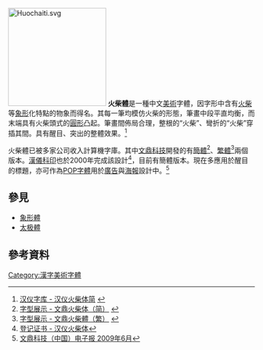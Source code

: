 {{notability unreferenced|time=2011-07-19}}
[[File:Huochaiti.svg|200px]]
'''火柴體'''是一種中文[[美術|美術]]字體，因字形中含有[[火柴|火柴]]等[[象形|象形]]化特點的物象而得名。其每一筆均模仿火柴的形態，筆畫中段平直均衡，而末端具有火柴頭式的[[圓形|圓形]]凸起。筆畫間佈局合理，整根的“火柴”、彎折的“火柴”穿插其間。具有醒目、突出的整體效果。<ref>[http://hanyi.com.cn/font.jsp?id=388 汉仪字库 - 汉仪火柴体简] {{webarchive|url=https://web.archive.org/web/20110716224839/http://www.hanyi.com.cn/font.jsp?id=388 |date=2011-07-16 }}</ref>

火柴體已被多家公司收入計算機字庫。其中[[文鼎科技|文鼎科技]]開發的有[[簡體|簡體]]<ref>[http://www.arphic.com/cn/fontgallery/gb_cool02.htm 字型展示 - 文鼎火柴体（简）] {{webarchive|url=https://web.archive.org/web/20160304075531/http://www.arphic.com/cn/fontgallery/gb_cool02.htm |date=2016-03-04 }}</ref>、[[繁體|繁體]]<ref>[http://www.arphic.com/cn/fontgallery/big5_cool01.htm 字型展示 - 文鼎火柴體（繁）] {{webarchive|url=https://web.archive.org/web/20100407024702/http://www.arphic.com/cn/fontgallery/big5_cool01.htm |date=2010-04-07 }}</ref>兩個版本。[[漢儀科印|漢儀科印]]也於2000年完成該設計<ref>[http://www.hanyi.com.cn/viewcopyright.jsp?id=388 登记证书 - 汉仪火柴体]{{dead link|date=2018年3月 |bot=InternetArchiveBot |fix-attempted=yes }}</ref>，目前有簡體版本。現在多應用於醒目的標題，亦可作為[[POP字體|POP字體]]用於[[廣告|廣告]]與[[海報|海報]]設計中。<ref>[http://www.winnin.com.cn/cn/news/epaper/agent/200906/asus.html 文鼎科技（中国）电子报 2009年6月]{{dead link|date=2018年3月 |bot=InternetArchiveBot |fix-attempted=yes }}</ref>

== 參見 ==
* [[象形體|象形體]]
* [[太极體|太极體]]

== 參考資料 ==
{{reflist}}

[[Category:漢字美術字體|Category:漢字美術字體]]